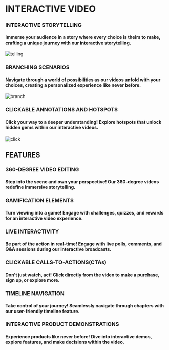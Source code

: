 # INTERACTIVE VIDEO

### INTERACTIVE STORYTELLING
#### Immerse your audience in a story where every choice is theirs to make, crafting a unique journey with our interactive storytelling.
![telling](pages\images\photo-1519791883288-dc8bd696e667.avif)

### BRANCHING SCENARIOS 
#### Navigate through a world of possibilities as our videos unfold with your choices, creating a personalized experience like never before.
![branch](pages\images\when_branching.webp)

### CLICKABLE ANNOTATIONS AND HOTSPOTS 
#### Click your way to a deeper understanding! Explore hotspots that unlock hidden gems within our interactive videos. 
![click](pages\images\FI74T2OK7zIZjvihTrNTiJJjj_l1KrhlQQ.jpg)

## FEATURES

### 360-DEGREE VIDEO EDITING 
#### Step into the scene and own your perspective! Our 360-degree videos redefine immersive storytelling.

### GAMIFICATION ELEMENTS 
#### Turn viewing into a game! Engage with challenges, quizzes, and rewards for an interactive video experience.

### LIVE INTERACTIVITY
#### Be part of the action in real-time! Engage with live polls, comments, and Q&A sessions during our interactive broadcasts.

### CLICKABLE CALLS-TO-ACTIONS(CTAs)
#### Don't just watch, act! Click directly from the video to make a purchase, sign up, or explore more.

### TIMELINE NAVIGATION
#### Take control of your journey! Seamlessly navigate through chapters with our user-friendly timeline feature.

### INTERACTIVE PRODUCT DEMONSTRATIONS 
#### Experience products like never before! Dive into interactive demos, explore features, and make decisions within the video.